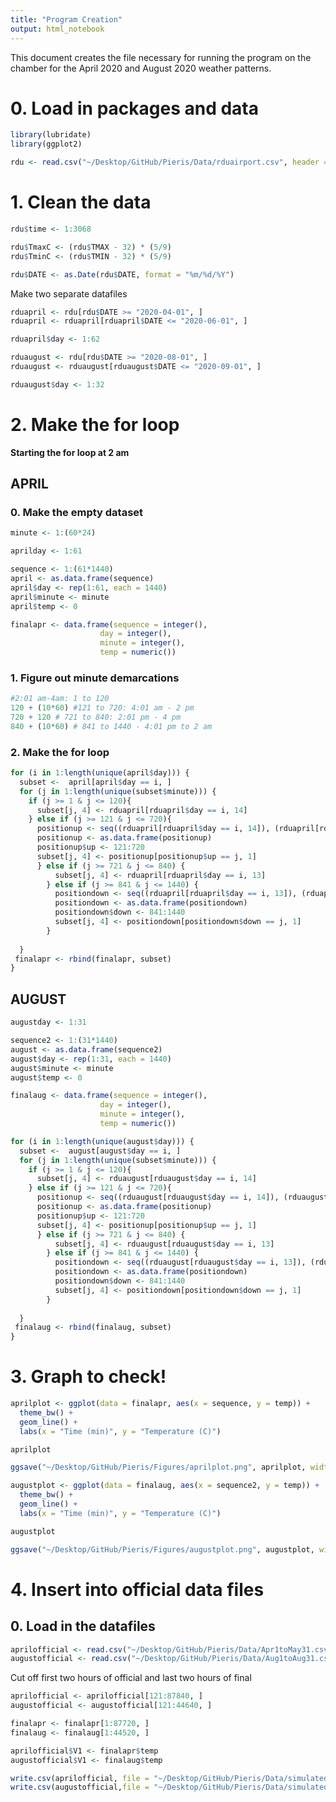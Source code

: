 ```yaml
---
title: "Program Creation"
output: html_notebook
---
```


This document creates the file necessary for running the program on the chamber for the April 2020 and August 2020 weather patterns. 


# 0. Load in packages and data

```r
library(lubridate)
library(ggplot2)
```

```r
rdu <- read.csv("~/Desktop/GitHub/Pieris/Data/rduairport.csv", header = TRUE)
```

# 1. Clean the data

```r
rdu$time <- 1:3068

rdu$TmaxC <- (rdu$TMAX - 32) * (5/9)
rdu$TminC <- (rdu$TMIN - 32) * (5/9)

rdu$DATE <- as.Date(rdu$DATE, format = "%m/%d/%Y")
```

Make two separate datafiles

```r
rduapril <- rdu[rdu$DATE >= "2020-04-01", ]
rduapril <- rduapril[rduapril$DATE <= "2020-06-01", ]

rduapril$day <- 1:62
```

```r
rduaugust <- rdu[rdu$DATE >= "2020-08-01", ]
rduaugust <- rduaugust[rduaugust$DATE <= "2020-09-01", ]

rduaugust$day <- 1:32


```

# 2. Make the for loop 

**Starting the for loop at 2 am** 

## APRIL

### 0. Make the empty dataset 

```r
minute <- 1:(60*24)

aprilday <- 1:61

sequence <- 1:(61*1440)
april <- as.data.frame(sequence)
april$day <- rep(1:61, each = 1440)
april$minute <- minute
april$temp <- 0

finalapr <- data.frame(sequence = integer(),
                    day = integer(), 
                    minute = integer(), 
                    temp = numeric())

```


### 1. Figure out minute demarcations

```r
#2:01 am-4am: 1 to 120
120 + (10*60) #121 to 720: 4:01 am - 2 pm
720 + 120 # 721 to 840: 2:01 pm - 4 pm
840 + (10*60) # 841 to 1440 - 4:01 pm to 2 am

```

### 2. Make the for loop

```r
for (i in 1:length(unique(april$day))) {
  subset <-  april[april$day == i, ]
  for (j in 1:length(unique(subset$minute))) {
    if (j >= 1 & j <= 120){
      subset[j, 4] <- rduapril[rduapril$day == i, 14]
    } else if (j >= 121 & j <= 720){
      positionup <- seq((rduapril[rduapril$day == i, 14]), (rduapril[rduapril$day == i, 13]), length = 600)
      positionup <- as.data.frame(positionup)
      positionup$up <- 121:720
      subset[j, 4] <- positionup[positionup$up == j, 1] 
      } else if (j >= 721 & j <= 840) {
          subset[j, 4] <- rduapril[rduapril$day == i, 13]
        } else if (j >= 841 & j <= 1440) {
          positiondown <- seq((rduapril[rduapril$day == i, 13]), (rduapril[rduapril$day == (i+1), 14]), length = 600)
          positiondown <- as.data.frame(positiondown)
          positiondown$down <- 841:1440
          subset[j, 4] <- positiondown[positiondown$down == j, 1] 
        }
    
  }
 finalapr <- rbind(finalapr, subset)
}
```

## AUGUST

```r
augustday <- 1:31

sequence2 <- 1:(31*1440)
august <- as.data.frame(sequence2)
august$day <- rep(1:31, each = 1440)
august$minute <- minute
august$temp <- 0

finalaug <- data.frame(sequence = integer(),
                    day = integer(), 
                    minute = integer(), 
                    temp = numeric())

```


```r
for (i in 1:length(unique(august$day))) {
  subset <-  august[august$day == i, ]
  for (j in 1:length(unique(subset$minute))) {
    if (j >= 1 & j <= 120){
      subset[j, 4] <- rduaugust[rduaugust$day == i, 14]
    } else if (j >= 121 & j <= 720){
      positionup <- seq((rduaugust[rduaugust$day == i, 14]), (rduaugust[rduaugust$day == i, 13]), length = 600)
      positionup <- as.data.frame(positionup)
      positionup$up <- 121:720
      subset[j, 4] <- positionup[positionup$up == j, 1] 
      } else if (j >= 721 & j <= 840) {
          subset[j, 4] <- rduaugust[rduaugust$day == i, 13]
        } else if (j >= 841 & j <= 1440) {
          positiondown <- seq((rduaugust[rduaugust$day == i, 13]), (rduaugust[rduaugust$day == (i+1), 14]), length = 600)
          positiondown <- as.data.frame(positiondown)
          positiondown$down <- 841:1440
          subset[j, 4] <- positiondown[positiondown$down == j, 1] 
        }
    
  }
 finalaug <- rbind(finalaug, subset)
}
```



# 3. Graph to check!

```r
aprilplot <- ggplot(data = finalapr, aes(x = sequence, y = temp)) + 
  theme_bw() + 
  geom_line() + 
  labs(x = "Time (min)", y = "Temperature (C)")

aprilplot

ggsave("~/Desktop/GitHub/Pieris/Figures/aprilplot.png", aprilplot, width = 8, height = 5)
```


```r
augustplot <- ggplot(data = finalaug, aes(x = sequence2, y = temp)) + 
  theme_bw() + 
  geom_line() + 
  labs(x = "Time (min)", y = "Temperature (C)")

augustplot

ggsave("~/Desktop/GitHub/Pieris/Figures/augustplot.png", augustplot, width = 8, height = 5)
```


# 4. Insert into official data files

## 0. Load in the datafiles

```r
aprilofficial <- read.csv("~/Desktop/GitHub/Pieris/Data/Apr1toMay31.csv", header = FALSE)
augustofficial <- read.csv("~/Desktop/GitHub/Pieris/Data/Aug1toAug31.csv", header = FALSE)
```

Cut off first two hours of official and last two hours of final 

```r
aprilofficial <- aprilofficial[121:87840, ]
augustofficial <- augustofficial[121:44640, ]
```

```r
finalapr <- finalapr[1:87720, ]
finalaug <- finalaug[1:44520, ]
```


```r
aprilofficial$V1 <- finalapr$temp
augustofficial$V1 <- finalaug$temp
```


```r
write.csv(aprilofficial, file = "~/Desktop/GitHub/Pieris/Data/simulated_36_-79_2_d_2022_4_1_5_31_inbetween.csv")
write.csv(augustofficial,file = "~/Desktop/GitHub/Pieris/Data/simulated_36_-79_2_d_2022_8_1_8_31_inbetween.csv")
```

